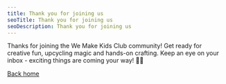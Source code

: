 ```yaml
---
title: Thank you for joining us
seoTitle: Thank you for joining us
seoDescription: Thank you for joining us
---
```


Thanks for joining the We Make Kids Club community!
Get ready for creative fun, upcycling magic and hands-on crafting.
Keep an eye on your inbox - exciting things are coming your way! 💌✨

[Back home](/)
